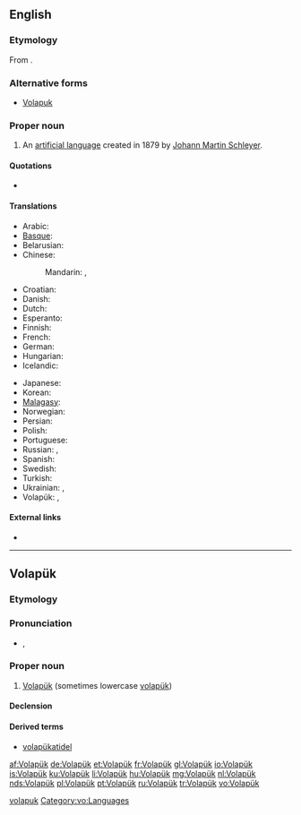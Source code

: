 {{interwiktionary|code=vo}}
==English==
{{wikipedia}}

===Etymology===
From {{etyl|vo}} {{term|Volapük#Volapük|Volapük}}.

===Alternative forms===
* [[Volapuk]]

===Proper noun===
{{en-proper noun}}

# An [[artificial language]] created in 1879 by [[w:Johann Martin Schleyer|Johann Martin Schleyer]].

====Quotations====
* {{seeCites}}

====Translations====
{{trans-top|language}}
* Arabic: {{t|ar|فولابوك|m|tr=fulabuuk|sc=Arab}}
* [[Basque]]: {{t|eu|volapük}}
* Belarusian: {{t|be|валяпюк|m|tr=valapjuk|xs=Belarusian}}
* Chinese:
*: Mandarin: {{t-|cmn|沃拉普克語|sc=Hani}}, {{t-|cmn|沃拉普克语|tr=Wòlāpǔkèyǔ|sc=Hani}}
* Croatian: {{t-|hr|volapuk}}
* Danish: {{t-|da|volapyk}}
* Dutch: {{t+|nl|Volapük}}
* Esperanto: {{t-|eo|volapuko|xs=Esperanto}}
* Finnish: {{t+|fi|volapük}}
* French: {{t+|fr|volapük|m}}
* German: {{t+|de|Volapük|n}}
* Hungarian: {{t+|hu|volapük}}
* Icelandic: {{t|is|vólapuk}}
{{trans-mid}}
* Japanese: {{t+|ja|ヴォラピュク|tr=Vorapyuku}}
* Korean: {{t|ko|볼라퓌크|tr=Bollapuikeu|sc=Hang}}
* [[Malagasy]]: {{t|mg|volapoky|xs=Malagasy}}
* Norwegian: {{t-|no|volapyk}}
* Persian: {{t|fa|ولاپوک|tr=Volapuk|sc=fa-Arab}}
* Polish: {{t-|pl|wolapik|m}}
* Portuguese: {{t+|pt|volapuque}}
* Russian: {{t+|ru|волапюк|m|tr=volapjúk}}, {{t+|ru|воляпюк|m|tr=voljapjúk}}
* Spanish: {{t-|es|volapük|m}}
* Swedish: {{t|sv|volapük}} {{t|sv|volapyk}}
* Turkish: {{t+|tr|Volapük}}
* Ukrainian: {{t|uk|волапюк|m|tr=volapjúk}}, {{t|uk|воляпюк|m|tr=voljapjúk}}
* Volapük: {{t+|vo|Volapük|xs=Volapük}}, {{qualifier|variant spelling}} {{t|vo|Volapuyk}}
{{trans-bottom}}

====External links====
* {{ISO 639|1code=vo|3code=vol|link=Linguist List}}

[[Category:English terms spelled with Ü|volapuk]]

----

==Volapük==

===Etymology===
{{compound|vola|pük|lang=vo|t1=of the world|t2=language}}

===Pronunciation===
* {{IPA|/volaˈpyk/|lang=vo}}, {{SAMPA|/vola"pyk/}}

===Proper noun===
{{infl|vo|proper noun}}

# [[#English|Volapük]] (sometimes lowercase [[volapük]])

====Declension====
{{vo-decl-noun}}

====Derived terms====
* [[volapükatidel]]

[[Category:vo:Languages]]

[[af:Volapük]]
[[de:Volapük]]
[[et:Volapük]]
[[fr:Volapük]]
[[gl:Volapük]]
[[io:Volapük]]
[[is:Volapük]]
[[ku:Volapük]]
[[li:Volapük]]
[[hu:Volapük]]
[[mg:Volapük]]
[[nl:Volapük]]
[[nds:Volapük]]
[[pl:Volapük]]
[[pt:Volapük]]
[[ru:Volapük]]
[[tr:Volapük]]
[[vo:Volapük]]